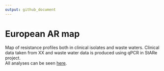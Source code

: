 ```yaml
---
output: github_document
---
```


# European AR map
Map of resistance profiles both in clinical isolates and waste waters. Clinical data taken from XX and waste water data is produced using qPCR in StARe project.  
All analyses can be seen [here](karkman.github.io/stare_map).